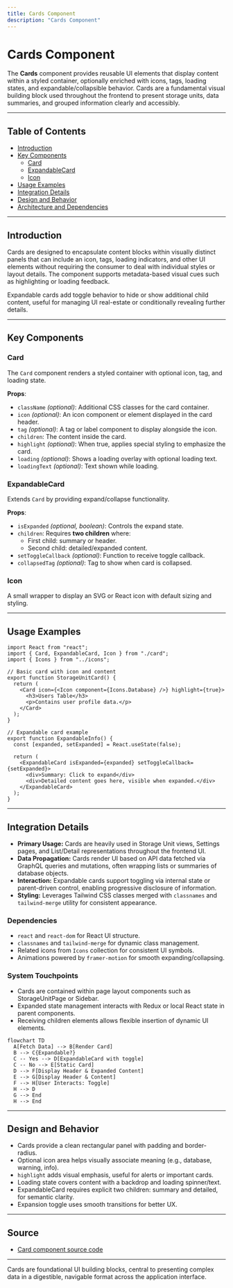 ```yaml
---
title: Cards Component
description: "Cards Component"
---
```

# Cards Component

The **Cards** component provides reusable UI elements that display content within a styled container, optionally enriched with icons, tags, loading states, and expandable/collapsible behavior. Cards are a fundamental visual building block used throughout the frontend to present storage units, data summaries, and grouped information clearly and accessibly.

---

## Table of Contents

- [Introduction](#introduction)
- [Key Components](#key-components)
  - [Card](#card)
  - [ExpandableCard](#expandablecard)
  - [Icon](#icon)
- [Usage Examples](#usage-examples)
- [Integration Details](#integration-details)
- [Design and Behavior](#design-and-behavior)
- [Architecture and Dependencies](#architecture-and-dependencies)

---

## Introduction

Cards are designed to encapsulate content blocks within visually distinct panels that can include an icon, tags, loading indicators, and other UI elements without requiring the consumer to deal with individual styles or layout details. The component supports metadata-based visual cues such as highlighting or loading feedback.

Expandable cards add toggle behavior to hide or show additional child content, useful for managing UI real-estate or conditionally revealing further details.

---

## Key Components

### Card

The `Card` component renders a styled container with optional icon, tag, and loading state.

**Props**:

- `className` *(optional)*: Additional CSS classes for the card container.
- `icon` *(optional)*: An icon component or element displayed in the card header.
- `tag` *(optional)*: A tag or label component to display alongside the icon.
- `children`: The content inside the card.
- `highlight` *(optional)*: When true, applies special styling to emphasize the card.
- `loading` *(optional)*: Shows a loading overlay with optional loading text.
- `loadingText` *(optional)*: Text shown while loading.

### ExpandableCard

Extends `Card` by providing expand/collapse functionality.

**Props**:

- `isExpanded` *(optional, boolean)*: Controls the expand state.
- `children`: Requires **two children** where:
  - First child: summary or header.
  - Second child: detailed/expanded content.
- `setToggleCallback` *(optional)*: Function to receive toggle callback.
- `collapsedTag` *(optional)*: Tag to show when card is collapsed.

### Icon

A small wrapper to display an SVG or React icon with default sizing and styling.

---

## Usage Examples

```tsx
import React from "react";
import { Card, ExpandableCard, Icon } from "./card";
import { Icons } from "../icons";

// Basic card with icon and content
export function StorageUnitCard() {
  return (
    <Card icon={<Icon component={Icons.Database} />} highlight={true}>
      <h3>Users Table</h3>
      <p>Contains user profile data.</p>
    </Card>
  );
}

// Expandable card example
export function ExpandableInfo() {
  const [expanded, setExpanded] = React.useState(false);

  return (
    <ExpandableCard isExpanded={expanded} setToggleCallback={setExpanded}>
      <div>Summary: Click to expand</div>
      <div>Detailed content goes here, visible when expanded.</div>
    </ExpandableCard>
  );
}
```

---

## Integration Details

- **Primary Usage:** Cards are heavily used in Storage Unit views, Settings pages, and List/Detail representations throughout the frontend UI.
- **Data Propagation:** Cards render UI based on API data fetched via GraphQL queries and mutations, often wrapping lists or summaries of database objects.
- **Interaction:** Expandable cards support toggling via internal state or parent-driven control, enabling progressive disclosure of information.
- **Styling:** Leverages Tailwind CSS classes merged with `classnames` and `tailwind-merge` utility for consistent appearance.

### Dependencies

- `react` and `react-dom` for React UI structure.
- `classnames` and `tailwind-merge` for dynamic class management.
- Related icons from `Icons` collection for consistent UI symbols.
- Animations powered by `framer-motion` for smooth expanding/collapsing.

### System Touchpoints

- Cards are contained within page layout components such as StorageUnitPage or Sidebar.
- Expanded state management interacts with Redux or local React state in parent components.
- Receiving children elements allows flexible insertion of dynamic UI elements.

```mermaid
flowchart TD
  A[Fetch Data] --> B[Render Card]
  B --> C{Expandable?}
  C -- Yes --> D[ExpandableCard with toggle]
  C -- No --> E[Static Card]
  D --> F[Display Header & Expanded Content]
  E --> G[Display Header & Content]
  F --> H[User Interacts: Toggle]
  H --> D
  G --> End
  H --> End
```

---

## Design and Behavior

- Cards provide a clean rectangular panel with padding and border-radius.
- Optional icon area helps visually associate meaning (e.g., database, warning, info).
- `highlight` adds visual emphasis, useful for alerts or important cards.
- Loading state covers content with a backdrop and loading spinner/text.
- ExpandableCard requires explicit two children: summary and detailed, for semantic clarity.
- Expansion toggle uses smooth transitions for better UX.

---

## Source

- [Card component source code](core/src/components/card.tsx)

---

Cards are foundational UI building blocks, central to presenting complex data in a digestible, navigable format across the application interface.